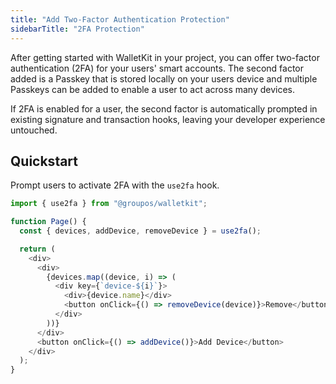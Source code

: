 ```yaml
---
title: "Add Two-Factor Authentication Protection"
sidebarTitle: "2FA Protection"
---
```


After getting started with WalletKit in your project, you can offer two-factor authentication (2FA) for
your users' smart accounts. The second factor added is a Passkey that is stored locally on your users
device and multiple Passkeys can be added to enable a user to act across many devices.

If 2FA is enabled for a user, the second factor is automatically prompted in existing signature and
transaction hooks, leaving your developer experience untouched.

## Quickstart

Prompt users to activate 2FA with the `use2fa` hook.

```ts
import { use2fa } from "@groupos/walletkit";

function Page() {
  const { devices, addDevice, removeDevice } = use2fa();

  return (
    <div>
      <div>
        {devices.map((device, i) => (
          <div key={`device-${i}`}>
            <div>{device.name}</div>
            <button onClick={() => removeDevice(device)}>Remove</button>
          </div>
        ))}
      </div>
      <button onClick={() => addDevice()}>Add Device</button>
    </div>
  );
}
```
